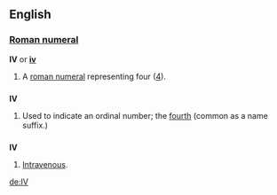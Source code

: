==English==

===[[Roman numeral]]===
'''IV''' or '''[[iv]]'''

# A [[roman numeral]] representing four ([[four|4]]).

==={{abbreviation}}===
'''IV'''

# Used to indicate an ordinal number; the [[fourth]] (common as a name suffix.)

==={{Initialism}}===
'''IV'''

# {{cattag|Medical}} [[intravenous|Intravenous]].

[[de:IV]]